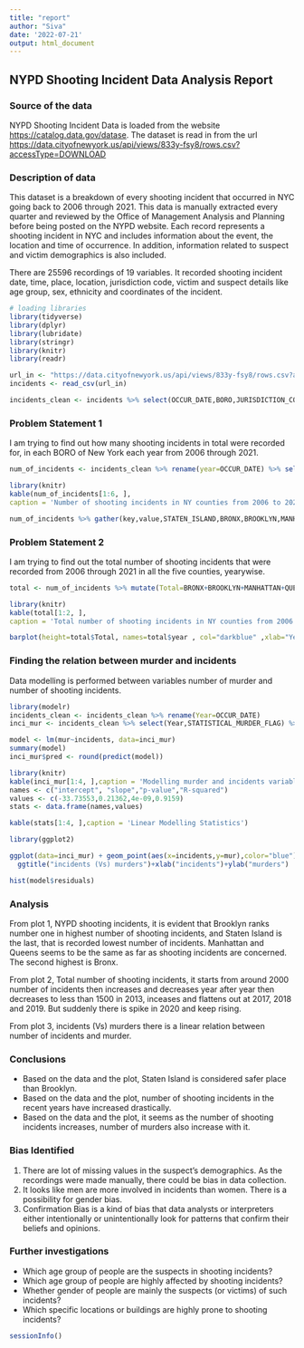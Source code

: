 ```yaml
---
title: "report"
author: "Siva"
date: '2022-07-21'
output: html_document
---
```



## NYPD Shooting Incident Data Analysis Report

### Source of the data

NYPD Shooting Incident Data is loaded from the website <https://catalog.data.gov/datase>. The dataset is read in from the url
<https://data.cityofnewyork.us/api/views/833y-fsy8/rows.csv?accessType=DOWNLOAD> 

### Description of data

This dataset is a breakdown of every shooting incident that occurred in NYC going back to 2006 through 2021. This data is manually extracted every quarter and reviewed by the Office of Management Analysis and Planning before being posted on the NYPD website. Each record represents a shooting incident in NYC and includes information about the event, the location and time of occurrence. In addition, information related to suspect and victim demographics is also included.

There are 25596 recordings of 19 variables. It recorded shooting incident date, time, place, location, jurisdiction code, victim and suspect details like age group, sex, ethnicity and coordinates of the incident.


```r
# loading libraries
library(tidyverse)
library(dplyr)
library(lubridate)
library(stringr)
library(knitr)
library(readr)
```


```r

url_in <- "https://data.cityofnewyork.us/api/views/833y-fsy8/rows.csv?accessType=DOWNLOAD"
incidents <- read_csv(url_in)

```


```r
incidents_clean <- incidents %>% select(OCCUR_DATE,BORO,JURISDICTION_CODE,     STATISTICAL_MURDER_FLAG,PERP_AGE_GROUP,PERP_SEX,VIC_AGE_GROUP,VIC_SEX) %>% mutate(OCCUR_DATE = year(mdy(OCCUR_DATE)))

```


### Problem Statement 1

I am trying to find out how many shooting incidents in total were recorded for, in each BORO of New York each year from 2006 through 2021. 

```r
num_of_incidents <- incidents_clean %>% rename(year=OCCUR_DATE) %>% select(year,BORO) %>% group_by_all() %>% count %>% pivot_wider(names_from = BORO, values_from = n) %>% ungroup() %>% rename(STATEN_ISLAND='STATEN ISLAND')
```

```r
library(knitr)
kable(num_of_incidents[1:6, ],
caption = 'Number of shooting incidents in NY counties from 2006 to 2021')

```
```r
num_of_incidents %>% gather(key,value,STATEN_ISLAND,BRONX,BROOKLYN,MANHATTAN,QUEENS) %>% ggplot(aes(x=year,y=value,color=key)) +geom_line()+ggtitle("NYPD Shooting Incidents")+xlab("Year")+ylab("Number of Incidents")

```


### Problem Statement 2

I am trying to find out the total number of shooting incidents that were recorded from 2006 through 2021 in all the five counties, yearywise.


```r
total <- num_of_incidents %>% mutate(Total=BRONX+BROOKLYN+MANHATTAN+QUEENS+STATEN_ISLAND) %>% select(year,Total)

```
```r
library(knitr)
kable(total[1:2, ],
caption = 'Total number of shooting incidents in NY counties from 2006 to 2021')

```


```r
barplot(height=total$Total, names=total$year , col="darkblue" ,xlab="Year", ylab="Total number of NY Incidents",main="Total number of shooting incidents",ylim=c(0,3000))
```


### Finding the relation between murder and incidents 

Data modelling is performed between variables number of murder and number of shooting incidents.


```r

library(modelr)
incidents_clean <- incidents_clean %>% rename(Year=OCCUR_DATE)
inci_mur <- incidents_clean %>% select(Year,STATISTICAL_MURDER_FLAG) %>%  group_by_all() %>% count %>% pivot_wider(names_from = STATISTICAL_MURDER_FLAG,values_from = n) %>% rename(inc="FALSE", mur="TRUE") %>% mutate(incidents=inc+mur) %>% select(incidents,mur)

model <- lm(mur~incidents, data=inci_mur)
summary(model)
inci_mur$pred <- round(predict(model))

```


```r
library(knitr)
kable(inci_mur[1:4, ],caption = 'Modelling murder and incidents variables')
names <- c("intercept", "slope","p-value","R-squared")
values <- c(-33.73553,0.21362,4e-09,0.9159)
stats <- data.frame(names,values)

kable(stats[1:4, ],caption = 'Linear Modelling Statistics')

```
```r
library(ggplot2)

ggplot(data=inci_mur) + geom_point(aes(x=incidents,y=mur),color="blue") + geom_point(aes(x=incidents,y=pred),color="red")+ 
  ggtitle("incidents (Vs) murders")+xlab("incidents")+ylab("murders")
```


```r
hist(model$residuals)
```

### Analysis

From plot 1, NYPD shooting incidents, it is evident that Brooklyn ranks number one in highest number of shooting incidents, and Staten Island is the last, that is recorded lowest number of incidents. Manhattan and Queens seems to be the same as far as shooting incidents are concerned. The second highest is Bronx.


From plot 2, Total number of shooting incidents, it starts from around 2000 number of incidents then increases and decreases year after year then decreases to less than 1500 in 2013, inceases and flattens out at 2017, 2018 and 2019. But suddenly there is spike in 2020 and keep rising.

From plot 3, incidents (Vs) murders there is a linear relation between number of incidents and murder. 

### Conclusions

* Based on the data and the plot, Staten Island is considered safer place than Brooklyn.
* Based on the data and the plot, number of shooting incidents in the recent years have increased drastically.
* Based on the data and the plot, it seems as the number of shooting incidents increases, number of murders also increase with it.


### Bias Identified

1. There are lot of missing values in the suspect's demographics. As the recordings were made manually, there could be bias in data collection.
2. It looks like men are more involved in incidents than women. There is a possibility for gender bias.
3. Confirmation Bias is a kind of bias that data analysts or interpreters either intentionally or unintentionally look for patterns that confirm their beliefs and opinions. 


### Further investigations

* Which age group of people are the suspects in shooting incidents?
* Which age group of people are highly affected by shooting incidents?
* Whether gender of people are mainly the suspects (or victims) of such incidents?
* Which specific locations or buildings are highly prone to shooting incidents?



```r
sessionInfo()
```